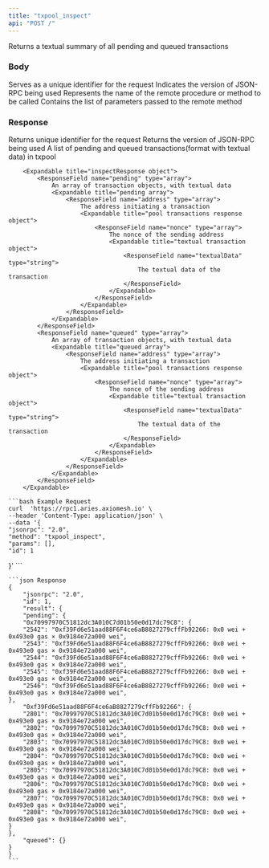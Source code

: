 ```yaml
---
title: "txpool_inspect"
api: "POST /"
---
```


Returns a textual summary of all pending and queued transactions
### Body

<ParamField body="id" type="number" placeholder="1">
    Serves as a unique identifier for the request

</ParamField>

<ParamField body="jsonrpc" type="string" placeholder="2.0">
    Indicates the version of JSON-RPC being used
</ParamField>

<ParamField body="method" type="string" placeholder="txpool_inspect">
    Represents the name of the remote procedure or method to be called
</ParamField>

<ParamField body="params" type="array">
    Contains the list of parameters passed to the remote method
</ParamField>

### Response

<ResponseField name="id" type="number">
    Returns unique identifier for the request
</ResponseField>

<ResponseField name="jsonrpc" type="string">
    Returns the version of JSON-RPC being used
</ResponseField>


<ResponseField name="inspectResponse" type="object">
    A list of pending and queued transactions(format with textual data) in txpool

        <Expandable title="inspectResponse object">
            <ResponseField name="pending" type="array">
                An array of transaction objects, with textual data
                <Expandable title="pending array">
                    <ResponseField name="address" type="array">
                        The address initiating a transaction
                        <Expandable title="pool transactions response object">
                            <ResponseField name="nonce" type="array">
                                The nonce of the sending address
                                <Expandable title="textual transaction object">
                                    <ResponseField name="textualData" type="string">
                                        The textual data of the transaction
                                    </ResponseField>
                                </Expandable>
                            </ResponseField>
                        </Expandable>
                    </ResponseField>
                </Expandable>
            </ResponseField>
            <ResponseField name="queued" type="array">
                An array of transaction objects, with textual data
                <Expandable title="queued array">
                    <ResponseField name="address" type="array">
                        The address initiating a transaction
                        <Expandable title="pool transactions response object">
                            <ResponseField name="nonce" type="array">
                                The nonce of the sending address
                                <Expandable title="textual transaction object">
                                    <ResponseField name="textualData" type="string">
                                        The textual data of the transaction
                                    </ResponseField>
                                </Expandable>
                            </ResponseField>
                        </Expandable>
                    </ResponseField>
                </Expandable>
            </ResponseField>
        </Expandable>
</ResponseField>


<RequestExample>

    ```bash Example Request
    curl  'https://rpc1.aries.axiomesh.io' \
    --header 'Content-Type: application/json' \
    --data '{
    "jsonrpc": "2.0",
    "method": "txpool_inspect",
    "params": [],
    "id": 1
}'
    ```

</RequestExample>

<ResponseExample>

    ```json Response
    {
        "jsonrpc": "2.0",
        "id": 1,
        "result": {
        "pending": {
        "0x70997970C51812dc3A010C7d01b50e0d17dc79C8": {
        "2542": "0xf39Fd6e51aad88F6F4ce6aB8827279cffFb92266: 0x0 wei + 0x493e0 gas × 0x9184e72a000 wei",
        "2543": "0xf39Fd6e51aad88F6F4ce6aB8827279cffFb92266: 0x0 wei + 0x493e0 gas × 0x9184e72a000 wei",
        "2544": "0xf39Fd6e51aad88F6F4ce6aB8827279cffFb92266: 0x0 wei + 0x493e0 gas × 0x9184e72a000 wei",
        "2545": "0xf39Fd6e51aad88F6F4ce6aB8827279cffFb92266: 0x0 wei + 0x493e0 gas × 0x9184e72a000 wei",
        "2546": "0xf39Fd6e51aad88F6F4ce6aB8827279cffFb92266: 0x0 wei + 0x493e0 gas × 0x9184e72a000 wei",
    },
        "0xf39Fd6e51aad88F6F4ce6aB8827279cffFb92266": {
        "2801": "0x70997970C51812dc3A010C7d01b50e0d17dc79C8: 0x0 wei + 0x493e0 gas × 0x9184e72a000 wei",
        "2802": "0x70997970C51812dc3A010C7d01b50e0d17dc79C8: 0x0 wei + 0x493e0 gas × 0x9184e72a000 wei",
        "2803": "0x70997970C51812dc3A010C7d01b50e0d17dc79C8: 0x0 wei + 0x493e0 gas × 0x9184e72a000 wei",
        "2804": "0x70997970C51812dc3A010C7d01b50e0d17dc79C8: 0x0 wei + 0x493e0 gas × 0x9184e72a000 wei",
        "2805": "0x70997970C51812dc3A010C7d01b50e0d17dc79C8: 0x0 wei + 0x493e0 gas × 0x9184e72a000 wei",
        "2806": "0x70997970C51812dc3A010C7d01b50e0d17dc79C8: 0x0 wei + 0x493e0 gas × 0x9184e72a000 wei",
        "2807": "0x70997970C51812dc3A010C7d01b50e0d17dc79C8: 0x0 wei + 0x493e0 gas × 0x9184e72a000 wei",
        "2808": "0x70997970C51812dc3A010C7d01b50e0d17dc79C8: 0x0 wei + 0x493e0 gas × 0x9184e72a000 wei",
    }
    },
        "queued": {}
    }
    }
    ```

</ResponseExample>